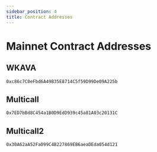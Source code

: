 ```yaml
---
sidebar_position: 4
title: Contract Addresses
---
```


# Mainnet Contract Addresses

## WKAVA

```
0xc86c7C0eFbd6A49B35E8714C5f59D99De09A225b
```

## Multicall

```
0x7ED7bBd8C454a1B0D9EdD939c45a81A03c20131C
```

## Multicall2

```
0x30A62aA52Fa099C4B227869EB6aeaDEda054d121
```
